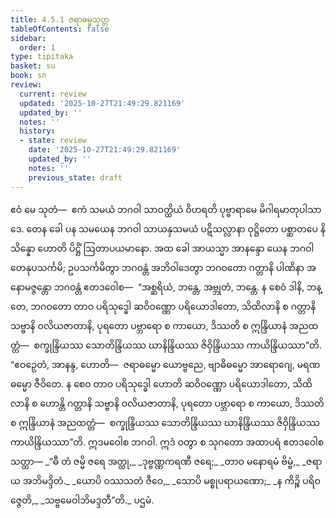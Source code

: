 ```yaml
---
title: 4.5.1 ဇရာဓမ္မသုတ္တ
tableOfContents: false
sidebar:
  order: 1
type: tipitaka
basket: su
book: sn
review:
  current: review
  updated: '2025-10-27T21:49:29.821169'
  updated_by: ''
  notes: ''
  history:
  - state: review
    date: '2025-10-27T21:49:29.821169'
    updated_by: ''
    notes: ''
    previous_state: draft
---
```



<ReviewStatus review={frontmatter.review} showDetails={true} />

<HypothesisAnnotation frontmatter={frontmatter} />

<DynamicBreadcrumb />

<Division number="511" book="sn" e="ch" v="18" p="354">

<Paragraph number="1137" book="sn">
ဧဝံ မေ သုတံ—  ဧကံ သမယံ ဘဂဝါ သာဝတ္ထိယံ ဝိဟရတိ ပုဗ္ဗာရာမေ မိဂါရမာတုပါသာဒေ. တေန ခေါ ပန သမယေန ဘဂဝါ သာယနှသမယံ ပဋိသလ္လာနာ ဝုဋ္ဌိတော ပစ္ဆာတပေ နိသိန္နော ဟောတိ ပိဋ္ဌိံ ဩတာပယမာနော.
</Paragraph>

<Paragraph number="1138" book="sn">
အထ ခေါ အာယသ္မာ အာနန္ဒော ယေန ဘဂဝါ တေနုပသင်္ကမိ; ဥပသင်္ကမိတွာ ဘဂဝန္တံ အဘိဝါဒေတွာ ဘဂဝတော ဂတ္တာနိ ပါဏိနာ အနောမဇ္ဇန္တော ဘဂဝန္တံ ဧတဒဝေါစ—  “အစ္ဆရိယံ, ဘန္တေ, အဗ္ဘုတံ, ဘန္တေ. န စေဝံ ဒါနိ, ဘန္တေ, ဘဂဝတော တာဝ ပရိသုဒ္ဓေါ ဆဝိဝဏ္ဏော ပရိယောဒါတော, သိထိလာနိ စ ဂတ္တာနိ သဗ္ဗာနိ ဝလိယဇာတာနိ, ပုရတော ပဗ္ဘာရော စ ကာယော, ဒိဿတိ စ ဣန္ဒြိယာနံ အညထတ္တံ—  စက္ခုန္ဒြိယဿ သောတိန္ဒြိယဿ ဃာနိန္ဒြိယဿ ဇိဝှိန္ဒြိယဿ ကာယိန္ဒြိယဿာ”တိ.
</Paragraph>

<Paragraph number="1139" book="sn">
“ဧဝဉှေတံ, အာနန္ဒ, ဟောတိ—  ဇရာဓမ္မော ယောဗ္ဗညေ, ဗျာဓိဓမ္မော အာရောဂျေ, မရဏဓမ္မော ဇီဝိတေ. န စေဝ တာဝ ပရိသုဒ္ဓေါ ဟောတိ ဆဝိဝဏ္ဏော ပရိယောဒါတော, သိထိလာနိ စ ဟောန္တိ ဂတ္တာနိ သဗ္ဗာနိ ဝလိယဇာတာနိ, ပုရတော ပဗ္ဘာရော စ ကာယော, ဒိဿတိ စ ဣန္ဒြိယာနံ အညထတ္တံ—  စက္ခုန္ဒြိယဿ သောတိန္ဒြိယဿ ဃာနိန္ဒြိယဿ ဇိဝှိန္ဒြိယဿ ကာယိန္ဒြိယဿာ”တိ.
</Paragraph>

<Paragraph number="1140" book="sn">
ဣဒမဝေါစ ဘဂဝါ. ဣဒံ ဝတွာ စ သုဂတော အထာပရံ ဧတဒဝေါစ သတ္ထာ—
</Paragraph>

<Paragraph number="1141" type="verses" book="sn">
_“ဓီ တံ ဇမ္မိ ဇရေ အတ္ထု,_  
_ဒုဗ္ဗဏ္ဏကရဏီ ဇရေ;_  
_တာဝ မနောရမံ ဗိမ္ဗံ,_  
_ဇရာယ အဘိမဒ္ဒိတံ._  

</Paragraph>

<Paragraph number="1142" type="verses" book="sn">
_ယောပိ ဝဿသတံ ဇီဝေ,_  
_သောပိ မစ္စုပရာယဏော;_  
_န ကိဉ္စိ ပရိဝဇ္ဇေတိ,_  
_သဗ္ဗမေဝါဘိမဒ္ဒတီ”တိ._  


</Paragraph>
</Division>

<Paragraph number="1143" type="center" book="sn">
ပဌမံ.
</Paragraph>